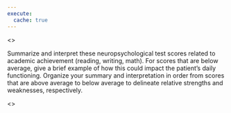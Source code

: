 ```yaml
---
execute:
  cache: true
---
```


<<PROMPT>>

Summarize and interpret these neuropsychological test scores related to academic
achievement (reading, writing, math). For scores that are
below average, give a brief example of how this could impact the patient's daily
functioning. Organize your summary and interpretation in order from scores that
are above average to below average to delineate relative strengths and
weaknesses, respectively.

<<START>>
